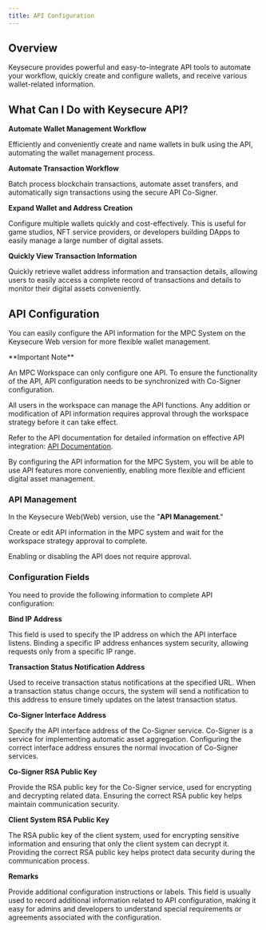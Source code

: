 ```yaml
---
title: API Configuration
---
```


##  Overview

Keysecure provides powerful and easy-to-integrate API tools to automate your workflow, quickly create and configure wallets, and receive various wallet-related information.

##  What Can I Do with Keysecure API?

**Automate Wallet Management Workflow**

Efficiently and conveniently create and name wallets in bulk using the API, automating the wallet management process.

**Automate Transaction Workflow**

Batch process blockchain transactions, automate asset transfers, and automatically sign transactions using the secure API Co-Signer.

**Expand Wallet and Address Creation**

Configure multiple wallets quickly and cost-effectively. This is useful for game studios, NFT service providers, or developers building DApps to easily manage a large number of digital assets.

**Quickly View Transaction Information**

Quickly retrieve wallet address information and transaction details, allowing users to easily access a complete record of transactions and details to monitor their digital assets conveniently.

##  API Configuration

You can easily configure the API information for the MPC System on the Keysecure Web version for more flexible wallet management.

<Warning>
**Important Note**

An MPC Workspace can only configure one API. To ensure the functionality of the API, API configuration needs to be synchronized with Co-Signer configuration.

All users in the workspace can manage the API functions. Any addition or modification of API information requires approval through the workspace strategy before it can take effect.

Refer to the API documentation for detailed information on effective API integration: [API Documentation](/api-references/intro/custody-apis).

By configuring the API information for the MPC System, you will be able to use API features more conveniently, enabling more flexible and efficient digital asset management.
</Warning>

###  API Management

In the Keysecure Web(Web) version, use the "**API Management**."


Create or edit API information in the MPC system and wait for the workspace strategy approval to complete.

<Tip>
Enabling or disabling the API does not require approval.
</Tip>

###  Configuration Fields

You need to provide the following information to complete API configuration:

**Bind IP Address**

This field is used to specify the IP address on which the API interface listens. Binding a specific IP address enhances system security, allowing requests only from a specific IP range.

**Transaction Status Notification Address**

Used to receive transaction status notifications at the specified URL. When a transaction status change occurs, the system will send a notification to this address to ensure timely updates on the latest transaction status.

**Co-Signer Interface Address**

Specify the API interface address of the Co-Signer service. Co-Signer is a service for implementing automatic asset aggregation. Configuring the correct interface address ensures the normal invocation of Co-Signer services.

**Co-Signer RSA Public Key**

Provide the RSA public key for the Co-Signer service, used for encrypting and decrypting related data. Ensuring the correct RSA public key helps maintain communication security.

**Client System RSA Public Key**

The RSA public key of the client system, used for encrypting sensitive information and ensuring that only the client system can decrypt it. Providing the correct RSA public key helps protect data security during the communication process.

**Remarks**

Provide additional configuration instructions or labels. This field is usually used to record additional information related to API configuration, making it easy for admins and developers to understand special requirements or agreements associated with the configuration.
